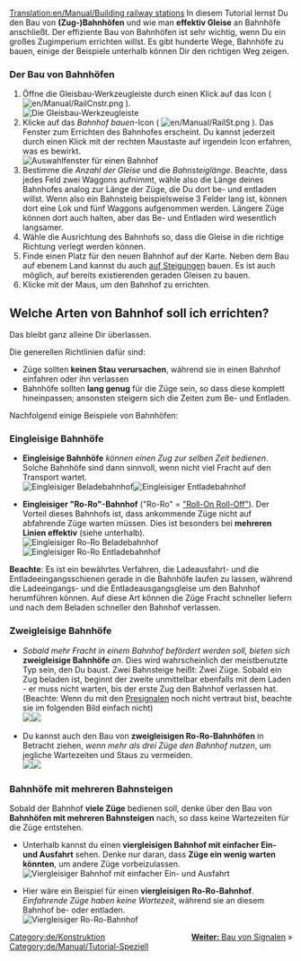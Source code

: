 [[Translation:en/Manual/Building railway stations]]
{{de/Manual/Tutorial/Tutorial}}
In diesem Tutorial lernst Du den Bau von '''(Zug-)Bahnhöfen''' und wie man '''effektiv Gleise''' an Bahnhöfe anschließt. Der effiziente Bau von Bahnhöfen ist sehr wichtig, wenn Du ein großes Zugimperium errichten willst. Es gibt hunderte Wege, Bahnhöfe zu bauen, einige der Beispiele unterhalb können Dir den richtigen Weg zeigen.

=== Der Bau von Bahnhöfen ===
# Öffne die Gleisbau-Werkzeugleiste durch einen Klick auf das Icon ( [[File:en/Manual/RailCnstr.png]] ).<br/>[[File:en/Manual/Railroad Construction.png|none|frame|Die Gleisbau-Werkzeugleiste]]
# Klicke auf das ''Bahnhof bauen''-Icon ( [[File:en/Manual/RailSt.png]] ). Das Fenster zum Errichten des Bahnhofes erscheint. Du kannst jederzeit durch einen Klick mit der rechten Maustaste auf irgendein Icon erfahren, was es bewirkt.<br/>[[File:en/Manual/Stationgui.png|none|frame|Auswahlfenster für einen Bahnhof]]
# Bestimme die ''Anzahl der Gleise'' und die ''Bahnsteiglänge''. Beachte, dass jedes Feld zwei Waggons aufnimmt, wähle also die Länge deines Bahnhofes analog zur Länge der Züge, die Du dort be- und entladen willst. Wenn also ein Bahnsteig beispielsweise 3 Felder lang ist, können dort eine Lok und fünf Waggons aufgenommen werden. Längere Züge können dort auch halten, aber das Be- und Entladen wird wesentlich langsamer.
# Wähle die Ausrichtung des Bahnhofs so, dass die Gleise in die richtige Richtung verlegt werden können.
# Finde einen Platz für den neuen Bahnhof auf der Karte. Neben dem Bau auf ebenem Land kannst du auch [[de/Bau an Steigungen|auf Steigungen]] bauen. Es ist auch möglich, auf bereits existierenden geraden Gleisen zu bauen.
# Klicke mit der Maus, um den Bahnhof zu errichten.

== Welche Arten von Bahnhof soll ich errichten? ==
Das bleibt ganz alleine Dir überlassen.

Die generellen Richtlinien dafür sind:
* Züge sollten '''keinen Stau verursachen''', während sie in einen Bahnhof einfahren oder ihn verlassen
* Bahnhöfe sollten '''lang genug''' für die Züge sein, so dass diese komplett hineinpassen; ansonsten steigern sich die Zeiten zum Be- und Entladen.

Nachfolgend einige Beispiele von Bahnhöfen:

=== Eingleisige Bahnhöfe ===
* '''Eingleisige Bahnhöfe''' ''können einen Zug zur selben Zeit bedienen''. Solche Bahnhöfe sind dann sinnvoll, wenn nicht viel Fracht auf den Transport wartet.<br/>[[File:en/Manual/RailStTut One str coal.png|none|frame|Eingleisiger Beladebahnhof]][[File:en/Manual/RailStTut One str pow.png|none|frame|Eingleisiger Entladebahnhof]]

*'''Eingleisiger "Ro-Ro"-Bahnhof''' ("Ro-Ro" = [http://de.wikipedia.org/wiki/Roll_on_roll_off "Roll-On Roll-Off"]). Der Vorteil dieses Bahnhofs ist, dass ankommende Züge nicht auf abfahrende Züge warten müssen. Dies ist besonders bei '''mehreren Linien effektiv''' (siehe unterhalb).<br/>[[File:en/Manual/RailStTut One aro coal.png|none|frame|Eingleisiger Ro-Ro Beladebahnhof]][[File:en/Manual/RailStTut One aro pow.png|none|frame|Eingleisiger Ro-Ro Entladebahnhof]]

'''Beachte''': Es ist ein bewährtes Verfahren, die Ladeausfahrt- und die Entladeeingangsschienen gerade in die Bahnhöfe laufen zu lassen, während die Ladeeingangs- und die Entladeausgangsgleise um den Bahnhof herumführen können. Auf diese Art können die Züge Fracht schneller liefern und nach dem Beladen schneller den Bahnhof verlassen.

=== Zweigleisige Bahnhöfe ===
* ''Sobald mehr Fracht in einem Bahnhof befördert werden soll, bieten sich'' '''zweigleisige Bahnhöfe''' ''an''. Dies wird wahrscheinlich der meistbenutzte Typ sein, den Du baust. Zwei Bahnsteige heißt: Zwei Züge. Sobald ein Zug beladen ist, beginnt der zweite unmittelbar ebenfalls mit dem Laden - er muss nicht warten, bis der erste Zug den Bahnhof verlassen hat.<br/>(Beachte: Wenn du mit den [[de/Presignal|Presignalen]] noch nicht vertraut bist, beachte sie im folgenden Bild einfach nicht)<br/>[[File:en/Manual/RailStTut Two str coal.png|none|frame|]][[File:en/Manual/RailStTut Two str pow.png|none|frame|]]

* Du kannst auch den Bau von '''zweigleisigen Ro-Ro-Bahnhöfen''' in Betracht ziehen, ''wenn mehr als drei Züge den Bahnhof nutzen'', um jegliche Wartezeiten und Staus zu vermeiden.<br/>[[File:en/Manual/RailStTut Two aro coal.png|none|frame|]][[File:en/Manual/RailStTut Two aro pow.png|none|frame|]]

=== Bahnhöfe mit mehreren Bahnsteigen ===
Sobald der Bahnhof '''viele Züge''' bedienen soll, denke über den Bau von '''Bahnhöfen mit mehreren Bahnsteigen''' nach, so dass keine Wartezeiten für die Züge entstehen.

* Unterhalb kannst du einen '''viergleisigen Bahnhof mit einfacher Ein- und Ausfahrt''' sehen. Denke nur daran, dass '''Züge ein wenig warten könnten''', um andere Züge vorbeizulassen.<br/>[[File:en/Manual/RailStTut Four str ore.png|none|frame|Viergleisiger Bahnhof mit einfacher Ein- und Ausfahrt]]

* Hier wäre ein Beispiel für einen '''viergleisigen Ro-Ro-Bahnhof'''. ''Einfahrende Züge haben keine Wartezeit'', während sie an diesem Bahnhof be- oder entladen.<br/>[[File:en/Manual/RailStTut Four aro ore.png|none|frame|Viergleisiger Ro-Ro-Bahnhof]]
<span style="float: right">[[de/Manual/Gleissignale setzen|'''Weiter:''' Bau von Signalen]] &raquo;</span>

[[Category:de/Konstruktion]]
[[Category:de/Manual/Tutorial-Speziell]]